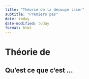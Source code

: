 ```yaml
---
title: "Théorie de la découpe laser"
subtitle: "Premiers pas"
date: today
date-modified: today
format: html
---
```


# Théorie de 


## Qu'est ce que c'est ...

